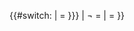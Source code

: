 {{#switch: {{{1|¬}}}
|   = {{{4| {{{2|}}} }}}   <!--Defined, empty. Must come before {{{1|}}}, since " " = " " -->
| ¬ = {{{3|}}}            <!--Not defined. Must come before {{{1|}}}, since ¬ = ¬ -->
| {{{1|}}} = {{{2|}}}    <!--Defined, not empty. {{{1}}} = {{{1}}} -->
}}<noinclude>

{{documentation}}
<!-- Add categories and interwikis to the /doc subpage, not here! -->
</noinclude>